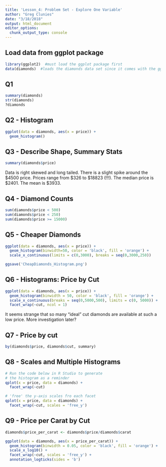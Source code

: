 ```yaml
---
title: 'Lesson_4: Problem Set - Explore One Variable'
author: "Greg Clunies"
date: "3/18/2018"
output: html_document
editor_options: 
  chunk_output_type: console
---
```


## Load data from ggplot package
```r
library(ggplot2)  #must load the ggplot package first
data(diamonds)  #loads the diamonds data set since it comes with the ggplot package
```

## Q1
```r
summary(diamonds)
str(diamonds)
?diamonds
```

## Q2 - Histogram
```r
ggplot(data = diamonds, aes(x = price)) +
  geom_histogram()
```

## Q3 - Describe Shape, Summary Stats
```r
summary(diamonds$price)
```
Data is right skewed and long tailed. There is a slight spike around the \$4500 price. Prices range from \$326 to \$18823 (!!!). The median price is \$2401. The mean is \$3933.

## Q4 - Diamond Counts
```r
sum(diamonds$price < 500)
sum(diamonds$price < 250)
sum(diamonds$price >= 15000)
```

## Q5 - Cheaper Diamonds
```r
ggplot(data = diamonds, aes(x = price)) +
  geom_histogram(binwidth=50, color = 'black', fill = 'orange') +
  scale_x_continuous(limits = c(0,3000), breaks = seq(0,3000,250))

ggsave('CheapDiamonds_Histogram.png')
```

## Q6 - Histograms: Price by Cut
```r
ggplot(data = diamonds, aes(x = price)) +
  geom_histogram(binwidth = 50, color = 'black', fill = 'orange') +
  scale_x_continuous(breaks = seq(0,5000,500), limits = c(0, 5000)) +
  facet_wrap(~cut, ncol = 1)
```
It seems strange that so many "ideal" cut diamonds are available at such a 
low price. More investigation later?

## Q7 - Price by cut
```r
by(diamonds$price, diamonds$cut, summary)
```

## Q8 - Scales and Multiple Histograms
```r
# Run the code below in R Studio to generate
# the histogram as a reminder
qplot(x = price, data = diamonds) + 
  facet_wrap(~cut)

# 'free' the y-axis scales fro each facet
qplot(x = price, data = diamonds) + 
  facet_wrap(~cut, scales = 'free_y')
```

## Q9 - Price per Carat by Cut
```r

diamonds$price_per_carat <- diamonds$price/diamonds$carat

ggplot(data = diamonds, aes(x = price_per_carat)) +
  geom_histogram(binwidth = 0.05, color = 'black', fill = 'orange') +
  scale_x_log10() +
  facet_wrap(~cut, scales = 'free_y') +
  annotation_logticks(sides = 'b')
```


